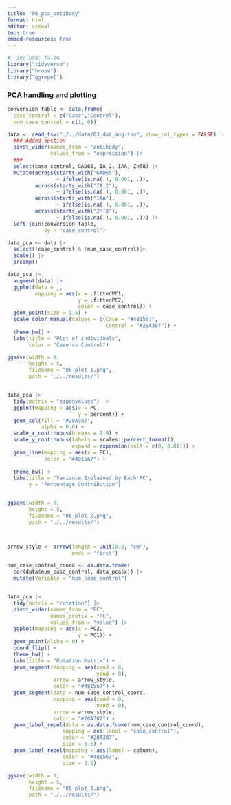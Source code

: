 ```yaml
---
title: "06_pca_antibody"
format: html
editor: visual
toc: true
embed-resources: true
---
```


```r
#| include: false
library("tidyverse")
library("broom")
library("ggrepel")
```

### PCA handling and plotting

```r
conversion_table <- data.frame(
  case_control = c("Case","Control"),
  num_case_control = c(1, 0))

data <- read_tsv("./../data/03_dat_aug.tsv", show_col_types = FALSE) |>
  ### Added section
  pivot_wider(names_from = "antibody",
              values_from = "expression") |>
  ###
  select(case_control, GAD65, IA_2, IAA, ZnT8) |>
  mutate(across(starts_with("GAD65"), 
                ~ ifelse(is.na(.), 0.001, .)), 
         across(starts_with("IA_2"), 
                ~ ifelse(is.na(.), 0.001, .)), 
         across(starts_with("IAA"), 
                ~ ifelse(is.na(.), 0.001, .)), 
         across(starts_with("ZnT8"), 
                ~ ifelse(is.na(.), 0.001, .))) |> 
  left_join(conversion_table, 
            by = "case_control")

data_pca <- data |>
  select(!case_control & !num_case_control)|>
  scale() |>
  prcomp()

data_pca |>
  augment(data) |>
  ggplot(data = _,
         mapping = aes(x = .fittedPC1, 
                       y = .fittedPC2,
                       color = case_control)) + 
  geom_point(size = 1.5) +
  scale_color_manual(values = c(Case = "#481567",
                                Control = "#20A387")) +
  theme_bw() +
  labs(title = "Plot of individuals",
       color = "Case vs Control")

ggsave(width = 8,
       height = 5,
       filename = "06_plot_1.png",
       path = "./../results/")


data_pca |>
  tidy(matrix = "eigenvalues") |>
  ggplot(mapping = aes(x = PC,
                       y = percent)) +
  geom_col(fill = "#20A387", 
           alpha = 0.8) + 
  scale_x_continuous(breaks = 1:9) +
  scale_y_continuous(labels = scales::percent_format(),
                     expand = expansion(mult = c(0, 0.01))) +
  geom_line(mapping = aes(x = PC),
            color = "#481567") +
  
  theme_bw() +
  labs(title = "Variance Explained by Each PC",
       y = "Percentage Contribution")


ggsave(width = 8,
       height = 5,
       filename = "06_plot_2.png",
       path = "./../results/")



arrow_style <- arrow(length = unit(0.2, "cm"), 
                     ends = "first")

num_case_control_coord <- as.data.frame(
  cor(data$num_case_control, data_pca$x)) |>
  mutate(Variable = "num_case_control")


data_pca |>
  tidy(matrix = "rotation") |>
  pivot_wider(names_from = "PC", 
              names_prefix = "PC", 
              values_from = "value") |>
  ggplot(mapping = aes(x = PC2,
                       y = PC1)) +
  geom_point(alpha = 0) + 
  coord_flip() +
  theme_bw() +
  labs(title = "Rotation Matrix") +
  geom_segment(mapping = aes(xend = 0,
                             yend = 0),
               arrow = arrow_style,
               color = "#481567") +
  geom_segment(data = num_case_control_coord,
               mapping = aes(xend = 0,
                             yend = 0),
               arrow = arrow_style,
               color = "#20A387") +
  geom_label_repel(data = as.data.frame(num_case_control_coord),
                  mapping = aes(label = "case_control"),
                  color = "#20A387",
                  size = 3.5) +
  geom_label_repel(mapping = aes(label = column),
                  color = "#481567",
                  size = 3.5)

ggsave(width = 8,
       height = 5,
       filename = "06_plot_3.png",
       path = "./../results/")
```
